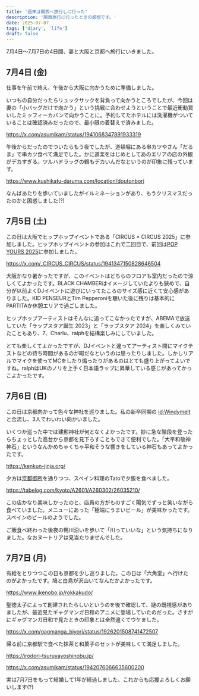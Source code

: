 ```yaml
---
title: '週末は関西へ旅行しに行った'
description: '関西旅行に行ったときの感想です。'
date: 2025-07-07
tags: ['diary', 'life']
draft: false
---
```


7月4日〜7月7日の4日間、妻と大阪と京都へ旅行にいきました。

## 7月4日 (金)

仕事を午前で終え、午後から大阪に向かうために準備しました。

いつもの自分だったらリュックサックを背負って向かうところでしたが、今回は妻の「小バッグだけで向かう」という挑戦に合わせようということで最近衝動買いしたミッフィーカバンで向かうことに。予約してたホテルには洗濯機がついていることは確認済みだったので、最小限の着替えで済みました。

https://x.com/asumikam/status/1941068347891933319

午後からだったのでついたらもう夜でしたが、道頓堀にある串カツやさん「だるま」で串カツ食べて満足でした。かに道楽をはじめとしてあのエリアの店の外観がデカすぎる。ツルハドラッグの鶴もデカいんだなというのが印象に残っています。

https://www.kushikatu-daruma.com/location/doutonbori

なんばあたりを歩いていましたがイルミネーションがあり、もうクリスマスだったのかと困惑しました(?)

## 7月5日 (土)

この日は大阪でヒップホップイベントである「CIRCUS × CIRCUS 2025」に参加しました。ヒップホップイベントの参加はこれで二回目で、前回は[POP YOURS 2025](https://popyours.jp/m2025)に参加しました。

https://x.com/_CIRCUS_CIRCUS/status/1941347150828646504

大阪かなり暑かったですが、このイベントはどちらのフロアも室内だったので涼しくてよかったです。BLACK CHAMBERはイメージしていたよりも狭めで、自分が以前よくDJイベントに遊びにいってたころのサイズ感に近くて安心感がありました。KID PENSEURとTim Pepperoniを聴いた後に残りは基本的にPARTITAか休憩エリアで過ごしました。

ヒップホップアーティストはそんなに追ってこなかったですが、ABEMAで放送していた「ラップスタア誕生 2023」と「ラップスタア 2024」を楽しくみていたこともあり、7、Charlu、ralphを結構楽しみにしていました。

とても楽しくてよかったですが、DJイベントと違ってアーティスト間にマイクテストなどの待ち時間があるのが暇だなというのは思ったりしました。しかしリアルでマイクを使ってMCをしたり煽ったりがあるのはとても盛り上がってよいですね。ralphはUKのノリを上手く日本語ラップに昇華している感じがあってかっこよかったです。

## 7月6日 (日)

この日は京都向かって色々な神社を巡りました。私の新卒同期の [id:Windymelt](https://blog.3qe.us/) と合流し、3人でわいわい向かいました。

いくつか巡った中では建勲神社が何となくよかったです。妙に急な階段を登ったらちょっとした高台から京都を見下ろすこともできて便利でした。「大平和敬神神石」というなんかめちゃくちゃ平和そうな響きをしている神石もあってよかったです。

https://kenkun-jinja.org/

夕方は[京都御所](https://kyoto-gosho.kunaicho.go.jp/)を通りつつ、スペイン料理のTatoで夕飯を食べました。

https://tabelog.com/kyoto/A2601/A260302/26035210/

この店かなり美味しかったのと、店員の方がものすごく陽気でずっと笑いながら食べていました。メニューにあった「極端にうまいビール」が美味かったです。スペインのビールのようでした。

ご飯食べ終わった後夜の鴨川沿いを歩いて「川っていいな」という気持ちになりました。なおヌートリアは見当たりませんでした。

## 7月7日 (月)

有給をとりつつこの日も京都を少し巡りました。この日は「六角堂」へ行けたのがよかったです。鳩と白鳥が沢山いてなんだかよかったです。

https://www.ikenobo.jp/rokkakudo/

聖徳太子によって創建されたらしいというのを後で確認して、謎の既視感がありましたが、最近見たギャグマンガ日和のアニメに登場していたのだった。さすがにギャグマンガ日和で見たときの印象とは全然違くてウケました。

https://x.com/gagmanga_biyori/status/1926201508741472507

帰る前に京都駅で食べた抹茶と和菓子のセットが美味しくて満足しました。

https://irodori-tsuruyayoshinobu.jp/

https://x.com/asumikam/status/1942076066635600200

実は7月7日をもって結婚して1年が経過しました、これからも応援よろしくお願いします(?)
